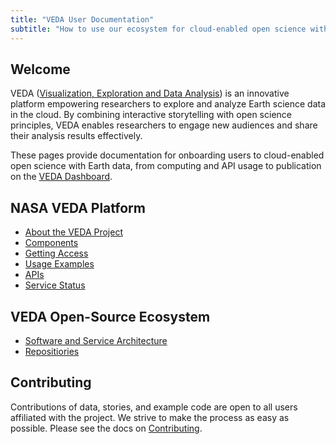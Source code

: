 ```yaml
---
title: "VEDA User Documentation"
subtitle: "How to use our ecosystem for cloud-enabled open science with Earth data at NASA"
---
```


## Welcome {#welcome}

VEDA ([Visualization, Exploration and Data Analysis](https://www.earthdata.nasa.gov/esds/veda)) is an innovative platform empowering researchers to explore and analyze Earth science data in the cloud. By combining interactive storytelling with open science principles, VEDA enables researchers to engage new audiences and share their analysis results effectively.

These pages provide documentation for onboarding users to cloud-enabled open science with Earth data, from computing and API usage to publication on the [VEDA Dashboard](https://www.earthdata.nasa.gov/dashboard).

:::: {layout="[0.5, 0.5]"}

:::{#firstcol}
## NASA VEDA Platform

* [About the VEDA Project](/about/index.qmd)
* [Components](/components/about.qmd)
* [Getting Access](/components/jupyterhub.qmd#access)
* [Usage Examples](/notebooks/index.qmd)
* [APIs](/apis/apis.qmd.qmd)
<!-- Should be updated to veda instead of ghg -->
* [Service Status](https://nasa-impact.github.io/veda-statuspage/)
:::

:::{#secondcol}
## VEDA Open-Source  Ecosystem

* [Software and Service Architecture](architecture/architecture.qmd)
* [Repositiories](/repositories.qmd)
:::

::::

## Contributing

Contributions of data, stories, and example code are open to all users affiliated with the project. We strive to make the process as easy as possible. Please see the docs on [Contributing](/contributing/index.qmd).